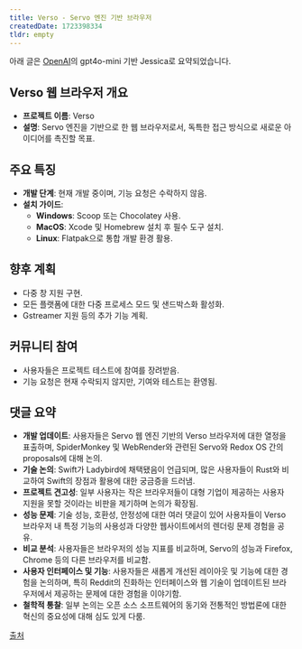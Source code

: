 ```yaml
---
title: Verso - Servo 엔진 기반 브라우저
createdDate: 1723398334
tldr: empty
---
```

아래 글은 [OpenAI](https://openai.com)의 gpt4o-mini 기반 Jessica로 요약되었습니다.

## Verso 웹 브라우저 개요
- **프로젝트 이름**: Verso
- **설명**: Servo 엔진을 기반으로 한 웹 브라우저로서, 독특한 접근 방식으로 새로운 아이디어를 촉진할 목표.

## 주요 특징
- **개발 단계**: 현재 개발 중이며, 기능 요청은 수락하지 않음.
- **설치 가이드**:
  - **Windows**: Scoop 또는 Chocolatey 사용.
  - **MacOS**: Xcode 및 Homebrew 설치 후 필수 도구 설치.
  - **Linux**: Flatpak으로 통합 개발 환경 활용.

## 향후 계획
- 다중 창 지원 구현.
- 모든 플랫폼에 대한 다중 프로세스 모드 및 샌드박스화 활성화.
- Gstreamer 지원 등의 추가 기능 계획.

## 커뮤니티 참여
- 사용자들은 프로젝트 테스트에 참여를 장려받음.
- 기능 요청은 현재 수락되지 않지만, 기여와 테스트는 환영됨.

## 댓글 요약
- **개발 업데이트**: 사용자들은 Servo 웹 엔진 기반의 Verso 브라우저에 대한 열정을 표출하며, SpiderMonkey 및 WebRender와 관련된 Servo와 Redox OS 간의 proposals에 대해 논의.
- **기술 논의**: Swift가 Ladybird에 채택됐음이 언급되며, 많은 사용자들이 Rust와 비교하여 Swift의 장점과 활용에 대한 궁금증을 드러냄.
- **프로젝트 견고성**: 일부 사용자는 작은 브라우저들이 대형 기업이 제공하는 사용자 지원을 못할 것이라는 비판을 제기하며 논의가 확장됨.
- **성능 문제**: 기술 성능, 호환성, 안정성에 대한 여러 댓글이 있어 사용자들이 Verso 브라우저 내 특정 기능의 사용성과 다양한 웹사이트에서의 렌더링 문제 경험을 공유.
- **비교 분석**: 사용자들은 브라우저의 성능 지표를 비교하며, Servo의 성능과 Firefox, Chrome 등의 다른 브라우저를 비교함.
- **사용자 인터페이스 및 기능**: 사용자들은 새롭게 개선된 레이아웃 및 기능에 대한 경험을 논의하며, 특히 Reddit의 진화하는 인터페이스와 웹 기술이 업데이트된 브라우저에서 제공하는 문제에 대한 경험을 이야기함.
- **철학적 통찰**: 일부 논의는 오픈 소스 소프트웨어의 동기와 전통적인 방법론에 대한 혁신의 중요성에 대해 심도 있게 다룸.

[출처](https://news.ycombinator.com/item?id=41215727)
